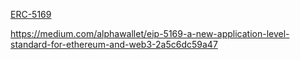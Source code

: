 [ERC-5169](https://eips.ethereum.org/EIPS/eip-5169)

https://medium.com/alphawallet/eip-5169-a-new-application-level-standard-for-ethereum-and-web3-2a5c6dc59a47
